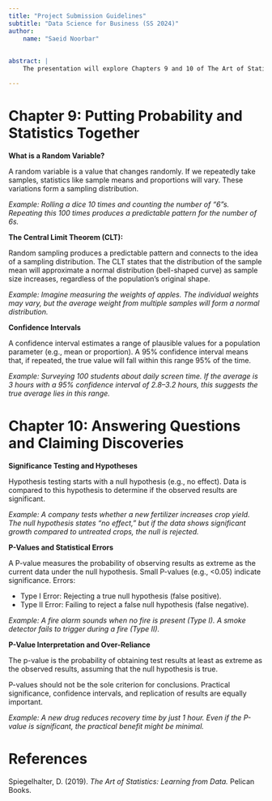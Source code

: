 ```yaml
---
title: "Project Submission Guidelines"
subtitle: "Data Science for Business (SS 2024)"
author: 
    name: "Saeid Noorbar"
    
    
abstract: |
    The presentation will explore Chapters 9 and 10 of The Art of Statistics by David Spiegelhalter, which focus on integrating probability with statistics and the process of answering questions using statistical methods. In Chapter 9, we dive into the connection between probability theory and statistical inference, with concepts such as random variables, sampling distributions, the Central Limit Theorem, and confidence intervals. Chapter 10 extends this foundation to hypothesis testing, P-values, and the evaluation of scientific claims, emphasizing the importance of avoiding misinterpretation and recognizing the limitations of statistical methods. Through examples and practical exercises, we will simplify complex ideas like sampling variability, Type I and Type II errors, and confidence intervals, making these essential statistical tools accessible and relatable.

---
```


# Chapter 9: Putting Probability and Statistics Together


**What is a Random Variable?**

A random variable is a value that changes randomly. If we repeatedly take samples, statistics like sample means and proportions will vary. These variations form a sampling distribution.

*Example: Rolling a dice 10 times and counting the number of "6"s. Repeating this 100 times produces a predictable pattern for the number of 6s.*

**The Central Limit Theorem (CLT):**

Random sampling produces a predictable pattern and connects to the idea of a sampling distribution. The CLT states that the distribution of the sample mean will approximate a normal distribution (bell-shaped curve) as sample size increases, regardless of the population's original shape.

*Example: Imagine measuring the weights of apples. The individual weights may vary, but the average weight from multiple samples will form a normal distribution.*

**Confidence Intervals**

A confidence interval estimates a range of plausible values for a population parameter (e.g., mean or proportion). A 95% confidence interval means that, if repeated, the true value will fall within this range 95% of the time.


*Example: Surveying 100 students about daily screen time. If the average is 3 hours with a 95% confidence interval of 2.8–3.2 hours, this suggests the true average lies in this range.*

# Chapter 10: Answering Questions and Claiming Discoveries

**Significance Testing and Hypotheses**

Hypothesis testing starts with a null hypothesis (e.g., no effect). Data is compared to this hypothesis to determine if the observed results are significant.

*Example: A company tests whether a new fertilizer increases crop yield. The null hypothesis states "no effect," but if the data shows significant growth compared to untreated crops, the null is rejected.*

**P-Values and Statistical Errors**


A P-value measures the probability of observing results as extreme as the current data under the null hypothesis. Small P-values (e.g., <0.05) indicate significance.
Errors:

- Type I Error: Rejecting a true null hypothesis (false positive).
- Type II Error: Failing to reject a false null hypothesis (false negative).

*Example:*
*A fire alarm sounds when no fire is present (Type I).*
*A smoke detector fails to trigger during a fire (Type II).*

**P-Value Interpretation and Over-Reliance**

The p-value is the probability of obtaining test results at least as extreme as the observed results, assuming that the null hypothesis is true.

P-values should not be the sole criterion for conclusions. Practical significance, confidence intervals, and replication of results are equally important.

*Example: A new drug reduces recovery time by just 1 hour. Even if the P-value is significant, the practical benefit might be minimal.*

# References
Spiegelhalter, D. (2019). *The Art of Statistics: Learning from Data.* Pelican Books.